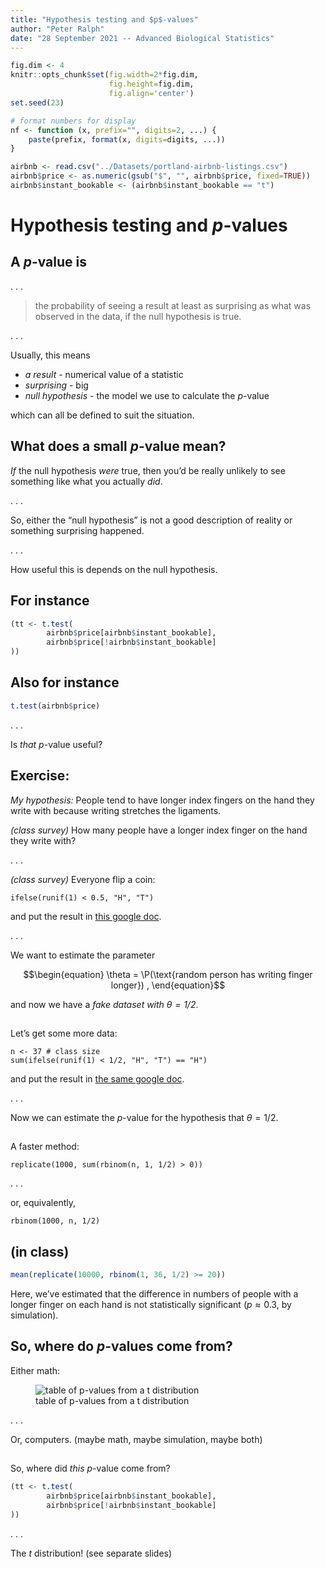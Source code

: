 ```yaml
---
title: "Hypothesis testing and $p$-values"
author: "Peter Ralph"
date: "28 September 2021 -- Advanced Biological Statistics"
---
```



```r
fig.dim <- 4
knitr::opts_chunk$set(fig.width=2*fig.dim,
                      fig.height=fig.dim,
                      fig.align='center')
set.seed(23)

# format numbers for display
nf <- function (x, prefix="", digits=2, ...) {
    paste(prefix, format(x, digits=digits, ...))
}
```


```r
airbnb <- read.csv("../Datasets/portland-airbnb-listings.csv")
airbnb$price <- as.numeric(gsub("$", "", airbnb$price, fixed=TRUE))
airbnb$instant_bookable <- (airbnb$instant_bookable == "t")
```


# Hypothesis testing and $p$-values


## A $p$-value is

. . .

> the probability of seeing a result at least as surprising
> as what was observed in the data,
> if the null hypothesis is true.

. . .

Usually, this means

- *a result* - numerical value of a statistic
- *surprising* - big
- *null hypothesis* - the model we use to calculate the $p$-value

which can all be defined to suit the situation.

## What does a small $p$-value mean?

*If* the null hypothesis *were* true,
then you'd be really unlikely to see something like what you actually *did*.

. . .

So, either the "null hypothesis" is not a good description of reality
or something surprising happened.

. . .

How useful this is depends on the null hypothesis.


## For instance

```r
(tt <- t.test(
        airbnb$price[airbnb$instant_bookable],
        airbnb$price[!airbnb$instant_bookable]
))
```

## Also for instance

```r
t.test(airbnb$price)
```

. . .

Is *that* $p$-value useful?


## Exercise:

*My hypothesis:*
People tend to have longer index fingers on the hand they write with
because writing stretches the ligaments.

*(class survey)*
How many people have a longer index finger on the hand they write with?

. . .

*(class survey)*
Everyone flip a coin:
```
ifelse(runif(1) < 0.5, "H", "T")
```
and put the result in [this google doc](https://docs.google.com/document/d/1bHHyvVaxZXrnN55Hpwhv55u9nbYDEHdC3jHXB5uOB6I/edit).

. . .

We want to estimate the parameter

$$\begin{equation}
    \theta = \P(\text{random person has writing finger longer}) ,
\end{equation}$$

and now we have a *fake dataset with $\theta = 1/2$*.


##

Let's get some more data:
```
n <- 37 # class size
sum(ifelse(runif(1) < 1/2, "H", "T") == "H")
```
and put the result in [the same google doc](https://docs.google.com/document/d/1bHHyvVaxZXrnN55Hpwhv55u9nbYDEHdC3jHXB5uOB6I/edit).

. . .

Now we can estimate the $p$-value for the hypothesis that $\theta = 1/2$.

##

A faster method:

```
replicate(1000, sum(rbinom(n, 1, 1/2) > 0))
```

. . .

or, equivalently,
```
rbinom(1000, n, 1/2)
```

## (in class)

```r
mean(replicate(10000, rbinom(1, 36, 1/2) >= 20))
```

Here, we've estimated that the difference in numbers
of people with a longer finger on each hand is not statistically
significant ($p \approx 0.3$, by simulation).


## So, where do $p$-values come from?

Either math:

![table of p-values from a t distribution](images/t-table.png)

. . .

Or, computers. (maybe math, maybe simulation, maybe both)

##

So, where did *this* $p$-value come from?
```r
(tt <- t.test(
        airbnb$price[airbnb$instant_bookable],
        airbnb$price[!airbnb$instant_bookable]
))
```

. . .

The $t$ distribution!
(see separate slides)
